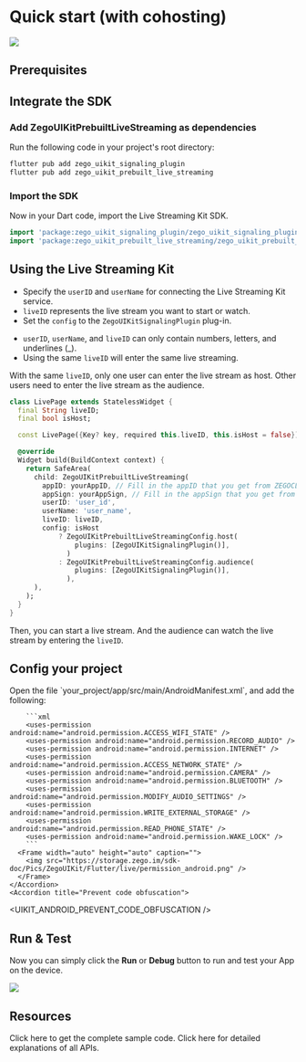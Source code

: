 
# Quick start (with cohosting)

<Frame width="auto" height="auto" caption="">
  <img src="https://storage.zego.im/sdk-doc/Pics/ZegoUIKit/Flutter/live_with_cohosting2.gif" />
</Frame>

## Prerequisites

<UIKitInvitationPrerequisitesZIMSignaling/>

## Integrate the SDK

### Add ZegoUIKitPrebuiltLiveStreaming as dependencies

Run the following code in your project's root directory: 

```dart
flutter pub add zego_uikit_signaling_plugin
flutter pub add zego_uikit_prebuilt_live_streaming
```

### Import the SDK

Now in your Dart code, import the Live Streaming Kit SDK.

```dart
import 'package:zego_uikit_signaling_plugin/zego_uikit_signaling_plugin.dart';
import 'package:zego_uikit_prebuilt_live_streaming/zego_uikit_prebuilt_live_streaming';
```


## Using the Live Streaming Kit

- Specify the `userID` and `userName` for connecting the Live Streaming Kit service. 
- `liveID` represents the live stream you want to start or watch.
- Set the `config` to the `ZegoUIKitSignalingPlugin` plug-in.

<Note title="Note">

- `userID`, `userName`, and `liveID` can only contain numbers, letters, and underlines (_). 
- Using the same `liveID` will enter the same live streaming.
</Note>


<Warning title="Warning">

With the same `liveID`, only one user can enter the live stream as host. Other users need to enter the live stream as the audience.
</Warning>


```dart
class LivePage extends StatelessWidget {
  final String liveID;
  final bool isHost;

  const LivePage({Key? key, required this.liveID, this.isHost = false}) : super(key: key);

  @override
  Widget build(BuildContext context) {
    return SafeArea(
      child: ZegoUIKitPrebuiltLiveStreaming(
        appID: yourAppID, // Fill in the appID that you get from ZEGOCLOUD Admin Console.
        appSign: yourAppSign, // Fill in the appSign that you get from ZEGOCLOUD Admin Console.
        userID: 'user_id',
        userName: 'user_name',
        liveID: liveID,
        config: isHost
            ? ZegoUIKitPrebuiltLiveStreamingConfig.host(
                plugins: [ZegoUIKitSignalingPlugin()],
              )
            : ZegoUIKitPrebuiltLiveStreamingConfig.audience(
                plugins: [ZegoUIKitSignalingPlugin()],
              ),
      ),
    );
  }
}
```

Then, you can start a live stream. And the audience can watch the live stream by entering the `liveID`.




## Config your project

<Tabs>
  <Tab title="Android">
    <Accordion title="android/app/build.gradle">
<UIKIT_FLUTTER_ANDROID_APP_GRADLE_CONFIG />
    </Accordion>
    <Accordion title="android/build.gradle">
<UIKIT_FLUTTER_ANDROID_GRADLE_CONFIG />
    </Accordion>
    <Accordion title="Permissions">
      Open the file `your_project/app/src/main/AndroidManifest.xml`, and add the following:

        ```xml
        <uses-permission android:name="android.permission.ACCESS_WIFI_STATE" />
        <uses-permission android:name="android.permission.RECORD_AUDIO" />
        <uses-permission android:name="android.permission.INTERNET" />
        <uses-permission android:name="android.permission.ACCESS_NETWORK_STATE" />
        <uses-permission android:name="android.permission.CAMERA" />
        <uses-permission android:name="android.permission.BLUETOOTH" />
        <uses-permission android:name="android.permission.MODIFY_AUDIO_SETTINGS" />
        <uses-permission android:name="android.permission.WRITE_EXTERNAL_STORAGE" />
        <uses-permission android:name="android.permission.READ_PHONE_STATE" />
        <uses-permission android:name="android.permission.WAKE_LOCK" />
        ```
      <Frame width="auto" height="auto" caption="">
        <img src="https://storage.zego.im/sdk-doc/Pics/ZegoUIKit/Flutter/live/permission_android.png" />
      </Frame>
    </Accordion>
    <Accordion title="Prevent code obfuscation">
<UIKIT_ANDROID_PREVENT_CODE_OBFUSCATION />
    </Accordion>
  </Tab>

  <Tab title="iOS">
    <Accordion title="Permissions">
<UIKITIOSPERMISSIONCONFIG/>
    </Accordion>
    <Accordion title="Disable Bitcode">
<UIKITIOSDISABLEBITCODE/>
    </Accordion>
  </Tab>

</Tabs>


##  Run & Test

Now you can simply click the **Run** or **Debug** button to run and test your App on the device.

<Frame width="auto" height="auto" caption="">
  <img src="https://storage.zego.im/sdk-doc/Pics/ZegoUIKit/Flutter/run_flutter_project.jpg" />
</Frame>


## Resources

<CardGroup cols={2}>
  <Card title="Sample code" href="https://github.com/ZEGOCLOUD/zego_uikit_prebuilt_live_streaming_example_flutter" target="_blank">
    Click here to get the complete sample code.
  </Card>
  <Card title="API reference" href="https://pub.dev/documentation/zego_uikit_prebuilt_live_streaming/latest/zego_uikit_prebuilt_live_streaming/zego_uikit_prebuilt_live_streaming-library.html" target="_blank">
    Click here for detailed explanations of all APIs.
  </Card>
</CardGroup>
